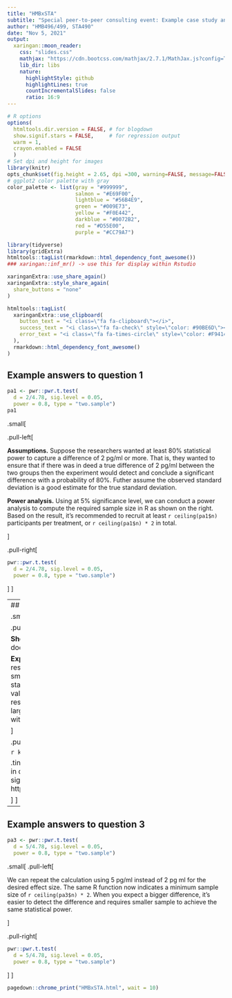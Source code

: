 ```yaml
---
title: "HMBxSTA"
subtitle: "Special peer-to-peer consulting event: Example case study answers"
author: "HMB496/499, STA490"
date: "Nov 5, 2021"
output:
  xaringan::moon_reader:
    css: "slides.css"
    mathjax: "https://cdn.bootcss.com/mathjax/2.7.1/MathJax.js?config=TeX-MML-AM_HTMLorMML"
    lib_dir: libs
    nature:
      highlightStyle: github
      highlightLines: true
      countIncrementalSlides: false
      ratio: 16:9
---
```


```r
# R options
options(
  htmltools.dir.version = FALSE, # for blogdown
  show.signif.stars = FALSE,     # for regression output
  warm = 1,
  crayon.enabled = FALSE
  )
# Set dpi and height for images
library(knitr)
opts_chunk$set(fig.height = 2.65, dpi =300, warning=FALSE, message=FALSE) 
# ggplot2 color palette with gray
color_palette <- list(gray = "#999999", 
                      salmon = "#E69F00", 
                      lightblue = "#56B4E9", 
                      green = "#009E73", 
                      yellow = "#F0E442", 
                      darkblue = "#0072B2", 
                      red = "#D55E00", 
                      purple = "#CC79A7")

library(tidyverse)
library(gridExtra)
htmltools::tagList(rmarkdown::html_dependency_font_awesome())
### xaringan::inf_mr() -> use this for display within Rstudio

xaringanExtra::use_share_again()
xaringanExtra::style_share_again(
  share_buttons = "none"
)

htmltools::tagList(
  xaringanExtra::use_clipboard(
    button_text = "<i class=\"fa fa-clipboard\"></i>",
    success_text = "<i class=\"fa fa-check\" style=\"color: #90BE6D\"></i>",
    error_text = "<i class=\"fa fa-times-circle\" style=\"color: #F94144\"></i>"
  ),
  rmarkdown::html_dependency_font_awesome()
)
```

## Example answers to question 1

```r
pa1 <- pwr::pwr.t.test(
  d = 2/4.78, sig.level = 0.05, 
  power = 0.8, type = "two.sample")
pa1
```

.small[

.pull-left[

__Assumptions.__ Suppose the researchers wanted at least 80% statistical power to capture a difference of 2 pg/ml or more. That is, they wanted to ensure that if there was in deed a true difference of 2 pg/ml between the two groups then the experiment would detect and conclude a significant difference with a probability of 80%. Futher assume the observed standard deviation is a good estimate for the true standard deviation.

__Power analysis.__ Using at 5% significance level, we can conduct a power analysis to compute the required sample size in R as shown on the right. Based on the result, it's recommended to recruit at least `r ceiling(pa1$n)` participants per treatment, or `r ceiling(pa1$n) * 2` in total. 

]

.pull-right[

```r
pwr::pwr.t.test(
  d = 2/4.78, sig.level = 0.05, 
  power = 0.8, type = "two.sample")
```

]
]

---
## Example answers to question 2

.small[

.pull-left[

__Short answer.__ A statistically significant result with a small sample does not imply the same conclusion with a larger sample.

__Explanation.__ It's easy to assume that you would find significant results with a larger sample if you found a significant result with a smaller sample. However, a smaller sample also means a larger standard error which increases the likelihood of observing unusual values. That is, the significant result from a smaller sample can be a result of randomness and you may not observe the same result with a larger sample. Simmons, Nelson,, and Simonsohn demonstrated this with a simulation shown on the right.

]

.pull-right[

```r
knitr::include_graphics("images/p-value-vs-sample-size.png")
```

.tiny[Figure 2 from False-positive psychology: Undisclosed flexibility in data collection and analysis allows presenting anything as significant by Simmons, Nelson, and Simonsohn. 2011.  https://journals.sagepub.com/doi/full/10.1177/0956797611417632]

]
]


---
## Example answers to question 3

```r
pa3 <- pwr::pwr.t.test(
  d = 5/4.78, sig.level = 0.05, 
  power = 0.8, type = "two.sample")
```

.small[
.pull-left[

We can repeat the calculation using 5 pg/ml instead of 2 pg ml for the desired effect size. The same R function now indicates a minimum sample size of `r ceiling(pa3$n) * 2`. When you expect a bigger difference, it's easier to detect the difference and requires smaller sample to achieve the same statistical power.

]

.pull-right[

```r
pwr::pwr.t.test(
  d = 5/4.78, sig.level = 0.05, 
  power = 0.8, type = "two.sample")
```

]
]

```r

pagedown::chrome_print("HMBxSTA.html", wait = 10)

```
